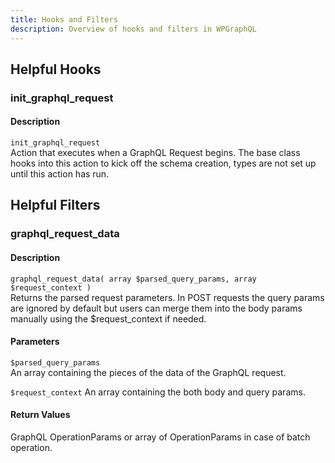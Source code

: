 ```yaml
---
title: Hooks and Filters
description: Overview of hooks and filters in WPGraphQL
---
```


## Helpful Hooks
### init_graphql_request
#### Description
`init_graphql_request`    
Action that executes when a GraphQL Request begins. The base class hooks into this action to kick off the schema creation, types are not set up until this action has run.

## Helpful Filters
### graphql_request_data
#### Description
`graphql_request_data( array $parsed_query_params, array $request_context )`    
Returns the parsed request parameters. In POST requests the query params are ignored by default but users can merge them into the body params manually using the $request_context if needed.
#### Parameters
`$parsed_query_params`    
An array containing the pieces of the data of the GraphQL request.

`$request_context`
An array containing the both body and query params.
#### Return Values
GraphQL OperationParams or array of OperationParams in case of batch operation.
